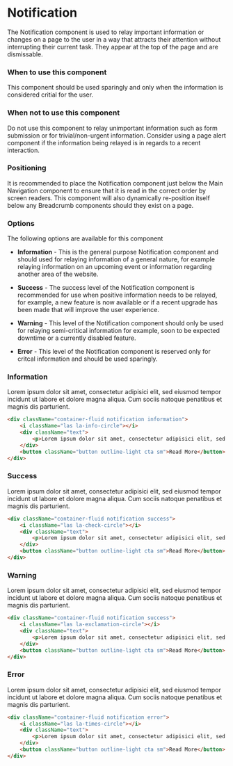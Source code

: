 
<Meta title="Components/Alerts/Notification" />

# Notification

The Notification component is used to relay important information or changes on a page to the user in a way that attracts their attention without interrupting their current task. They appear at the top of the page and are dismissable.

### When to use this component

This component should be used sparingly and only when the information is considered critial for the user.

### When not to use this component

Do not use this component to relay unimportant information such as form submission or for trivial/non-urgent information. Consider using a page alert component if the information being relayed is in regards to a recent interaction.

### Positioning

It is recommended to place the Notification component just below the Main Navigation component to ensure that it is read in the correct order by screen readers. This component will also dynamically re-position itself below any Breadcrumb components should they exist on a page.

### Options

The following options are available for this component

- **Information** - This is the general purpose Notification component and should used for relaying information of a general nature, for example relaying information on an upcoming event or information regarding another area of the website.

- **Success** - The success level of the Notification component is recommended for use when positive information needs to be relayed, for example, a new feature is now available or if a recent upgrade has been made that will improve the user experience.

- **Warning** - This level of the Notification component should only be used for relaying semi-critical information for example, soon to be expected downtime or a currently disabled feature.

- **Error** - This level of the Notification component is reserved only for critcal information and should be used sparingly.

### Information

Lorem ipsum dolor sit amet, consectetur adipisici elit, sed eiusmod tempor incidunt ut labore et dolore magna aliqua. Cum sociis natoque penatibus et magnis dis parturient.

```HTML
<div className="container-fluid notification information">
    <i className="las la-info-circle"></i>
    <div className="text">
        <p>Lorem ipsum dolor sit amet, consectetur adipisici elit, sed eiusmod tempor incidunt ut labore et dolore magna aliqua. Cum sociis natoque penatibus et magnis dis parturient.</p>
    </div>
    <button className="button outline-light cta sm">Read More</button>
</div>
```

### Success

Lorem ipsum dolor sit amet, consectetur adipisici elit, sed eiusmod tempor incidunt ut labore et dolore magna aliqua. Cum sociis natoque penatibus et magnis dis parturient.

```HTML
<div className="container-fluid notification success">
    <i className="las la-check-circle"></i>
    <div className="text">
        <p>Lorem ipsum dolor sit amet, consectetur adipisici elit, sed eiusmod tempor incidunt ut labore et dolore magna aliqua. Cum sociis natoque penatibus et magnis dis parturient.</p>
    </div>
    <button className="button outline-light cta sm">Read More</button>
</div>
```

### Warning

Lorem ipsum dolor sit amet, consectetur adipisici elit, sed eiusmod tempor incidunt ut labore et dolore magna aliqua. Cum sociis natoque penatibus et magnis dis parturient.

```HTML
<div className="container-fluid notification success">
    <i className="las la-exclamation-circle"></i>
    <div className="text">
        <p>Lorem ipsum dolor sit amet, consectetur adipisici elit, sed eiusmod tempor incidunt ut labore et dolore magna aliqua. Cum sociis natoque penatibus et magnis dis parturient.</p>
    </div>
    <button className="button outline-light cta sm">Read More</button>
</div>
```

### Error

Lorem ipsum dolor sit amet, consectetur adipisici elit, sed eiusmod tempor incidunt ut labore et dolore magna aliqua. Cum sociis natoque penatibus et magnis dis parturient.

```HTML
<div className="container-fluid notification error">
    <i className="las la-times-circle"></i>
    <div className="text">
        <p>Lorem ipsum dolor sit amet, consectetur adipisici elit, sed eiusmod tempor incidunt ut labore et dolore magna aliqua. Cum sociis natoque penatibus et magnis dis parturient.</p>
    </div>
    <button className="button outline-light cta sm">Read More</button>
</div>
```
